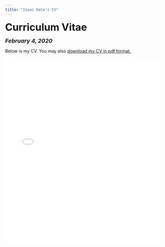 ```yaml
---
title: "Isaac Hale's CV"
---
```


<head>

<!-- Global site tag (gtag.js) - Google Analytics -->
<script async src="https://www.googletagmanager.com/gtag/js?id=UA-140699540-1"></script>
<script>
  window.dataLayer = window.dataLayer || [];
  function gtag(){dataLayer.push(arguments);}
  gtag('js', new Date());

  gtag('config', 'UA-140699540-1');
</script>
</head>


<font size="+3"><b>Curriculum Vitae</b></font>

<font size="+1"><b><i>February 4, 2020</b></i></font>

<html>
Below is my CV. You may also <a href="files/Isaac Hale CV 2-4-20.pdf">download my CV in pdf format.</a>

<embed src="files/Isaac Hale CV 2-4-20.pdf" type="application/pdf" width="100%" height="600px" />
</body>
</html>